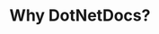 ---
title: Why DotNetDocs?
sidebarTitle: Why DotNetDocs?
description: A modern documentation experience for .NET developers
icon: square-question
---